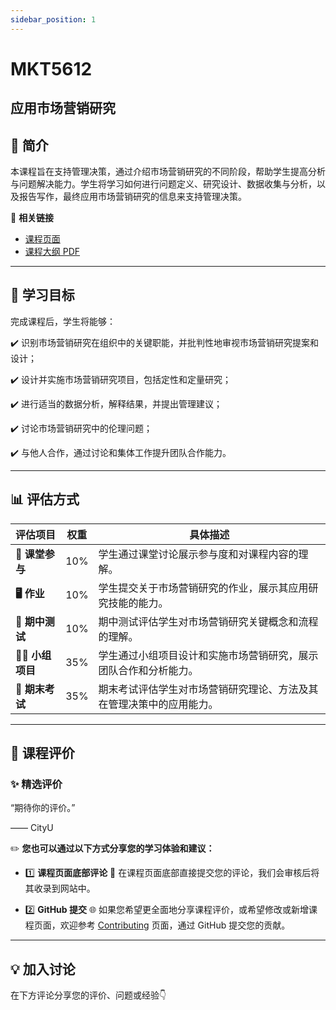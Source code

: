 ```yaml
---
sidebar_position: 1
---
```


# MKT5612
## 应用市场营销研究

## **📘 简介**
本课程旨在支持管理决策，通过介绍市场营销研究的不同阶段，帮助学生提高分析与问题解决能力。学生将学习如何进行问题定义、研究设计、数据收集与分析，以及报告写作，最终应用市场营销研究的信息来支持管理决策。

🔗 **相关链接**
- [课程页面](https://www.cityu.edu.hk/catalogue/pg/202425/course/MKT5612.htm)
- [课程大纲 PDF](https://www.cityu.edu.hk/catalogue/pg/202425/course/MKT5612.pdf)

---

## **🎯 学习目标**

完成课程后，学生将能够：

✔️ 识别市场营销研究在组织中的关键职能，并批判性地审视市场营销研究提案和设计；

✔️ 设计并实施市场营销研究项目，包括定性和定量研究；

✔️ 进行适当的数据分析，解释结果，并提出管理建议；

✔️ 讨论市场营销研究中的伦理问题；

✔️ 与他人合作，通过讨论和集体工作提升团队合作能力。

---

## **📊 评估方式**

| **评估项目**          | **权重** | **具体描述**                                                                                       |
|----------------------|---------|---------------------------------------------------------------------------------------------------|
| **📝 课堂参与**       | 10%     | 学生通过课堂讨论展示参与度和对课程内容的理解。                                                     |
| **🖥️ 作业**          | 10%     | 学生提交关于市场营销研究的作业，展示其应用研究技能的能力。                                         |
| **📄 期中测试**       | 10%     | 期中测试评估学生对市场营销研究关键概念和流程的理解。                                               |
| **🧑‍💻 小组项目**     | 35%     | 学生通过小组项目设计和实施市场营销研究，展示团队合作和分析能力。                                   |
| **📝 期末考试**       | 35%     | 期末考试评估学生对市场营销研究理论、方法及其在管理决策中的应用能力。                             |

---

## **💬 课程评价**

### ✨ **精选评价**
<div className={commentStyles.commentBox}>
    <p className={commentStyles.commentText}>
        “期待你的评价。”
    </p>
    <p className={commentStyles.commentAuthor}>—— CityU</p>
</div>

✏️ **您也可以通过以下方式分享您的学习体验和建议：**

- 1️⃣ **课程页面底部评论**
💬 在课程页面底部直接提交您的评论，我们会审核后将其收录到网站中。

- 2️⃣ **GitHub 提交**
🌐 如果您希望更全面地分享课程评价，或希望修改或新增课程页面，欢迎参考 [Contributing](/contributing) 页面，通过 GitHub 提交您的贡献。

---

## **💡 加入讨论**

在下方评论分享您的评价、问题或经验👇
<Utterances />